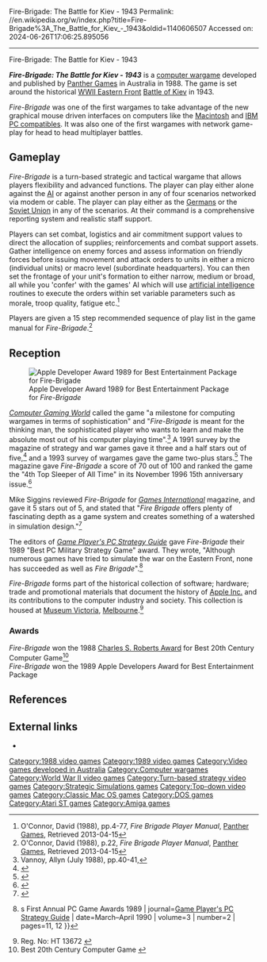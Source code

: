Fire-Brigade: The Battle for Kiev - 1943
Permalink: //en.wikipedia.org/w/index.php?title=Fire-Brigade%3A_The_Battle_for_Kiev_-_1943&oldid=1140606507
Accessed on: 2024-06-26T17:06:25.895056



------
Fire-Brigade: The Battle for Kiev - 1943
{{Infobox video game
|title          = Fire-Brigade:<br>The Battle for Kiev - 1943
|image          = Panther Games Fire Brigade boxart.png
|caption        =
|developer      = [[Panther Games]]
|publisher      = Panther Games
|designer       = David O'Connor 
|programmer     = Tony Oliver <br/> Ben Freasier <br/> Hugh Fisher <br/> Steve Adam
|engine         = 
|released       = Version one - 1988 <br/> Version two - 1989
|genre          = [[Computer wargame]]
|modes          = [[Single-player video game|Single-player]], [[multiplayer]]
|platforms      = [[MS-DOS]], [[Mac OS]], [[Atari ST]], [[Amiga]]
}}

'''''Fire-Brigade: The Battle for Kiev - 1943''''' is a [[computer wargame]] developed and published by [[Panther Games]] in Australia in 1988. The game is set around the historical [[Eastern Front (WWII)|WWII Eastern Front]] [[Battle of Kiev (1943)|Battle of Kiev]] in 1943.

''Fire-Brigade'' was one of the first wargames to take advantage of the new graphical mouse driven interfaces on computers like the [[Macintosh]] and [[IBM PC compatible]]s.{{Citation needed|date=September 2022}} It was also one of the first wargames with network game-play for head to head multiplayer battles.{{Citation needed|date=September 2022}}

== Gameplay ==

''Fire-Brigade'' is a turn-based strategic and tactical wargame that allows players flexibility and advanced functions. The player can play either alone against the [[AI]] or against another person in any of four scenarios networked via modem or cable. The player can play either as the [[Germans]] or the [[Soviet Union]] in any of the scenarios. At their command is a comprehensive reporting system and realistic staff support.

Players can set combat, logistics and air commitment support values to direct the allocation of supplies; reinforcements and combat support assets. Gather intelligence on enemy forces and assess information on friendly forces before issuing movement and attack orders to units in either a micro (individual units) or macro level (subordinate headquarters). You can then set the frontage of your unit's formation to either narrow, medium or broad, all while you 'confer' with the games' AI which will use [[artificial intelligence]] routines to execute the orders within set variable parameters such as morale, troop quality, fatigue etc.<ref>O'Connor, David (1988), pp.4-77, ''Fire Brigade Player Manual'', [[Panther Games]], Retrieved 2013-04-15</ref>

Players are given a 15 step recommended sequence of play list in the game manual for ''Fire-Brigade''.<ref>O'Connor, David (1988), p.22, ''Fire Brigade Player Manual'', [[Panther Games]], Retrieved 2013-04-15</ref>

== Reception ==

[[Image:Panther Games Apple Developer Award 1989.jpg|thumb|Apple Developer Award 1989 for Best Entertainment Package for ''Fire-Brigade'']]

''[[Computer Gaming World]]'' called the game "a milestone for computing wargames in terms of sophistication" and "''Fire-Brigade'' is meant for the thinking man, the sophisticated player who wants to learn and make the absolute most out of his computer playing time".<ref>Vannoy, Allyn (July 1988), pp.40-41,{{cite web | url = http://pdf.textfiles.com/zines/CGW/1988_07_issue49.pdf | title = A 16-bit Eastern Front Game | publisher = [[Computer Gaming World]] | accessdate = 2013-04-15 | archive-date = 2016-03-03 | archive-url = https://web.archive.org/web/20160303231901/http://pdf.textfiles.com/zines/CGW/1988_07_issue49.pdf | url-status = live }}</ref> A 1991 survey by the magazine of strategy and war games gave it three and a half stars out of five,<ref name="brooks199111">{{cite magazine | url=http://www.cgwmuseum.org/galleries/index.php?year=1991&pub=2&id=88 | title=Computer Strategy and Wargames: The 1900-1950 Epoch / Part I (A-L) of an Annotated Paiktography | magazine=Computer Gaming World | date=November 1991 | accessdate=18 November 2013 | author=Brooks, M. Evan | pages=138 | archive-date=2 December 2013 | archive-url=https://web.archive.org/web/20131202225217/http://www.cgwmuseum.org/galleries/index.php?year=1991&pub=2&id=88.html | url-status=live }}</ref> and a 1993 survey of wargames gave the game two-plus stars.<ref name="brooks199309">{{cite magazine | url=http://www.cgwmuseum.org/galleries/index.php?year=1993&pub=2&id=110 | title=Brooks' Book of Wargames: 1900-1950, A-P | magazine=Computer Gaming World | date=September 1993 | accessdate=30 July 2014 | author=Brooks, M. Evan | pages=118 | archive-date=16 July 2014 | archive-url=https://web.archive.org/web/20140716220247/http://www.cgwmuseum.org/galleries/index.php?year=1993&pub=2&id=110 | url-status=live }}</ref> The magazine gave ''Fire-Brigade'' a score of 70 out of 100 and ranked the game the "4th Top Sleeper of All Time" in its November 1996 15th anniversary issue.<ref>{{cite web | url = http://www.mobygames.com/game/dos/fire-brigade-the-battle-for-kiev-1943 | title = Fire-Brigade: The Battle for Kiev - 1943 | publisher = [[MobyGames]] | accessdate = 2013-04-15 | archive-date = 2013-02-26 | archive-url = https://web.archive.org/web/20130226084422/http://www.mobygames.com/game/dos/fire-brigade-the-battle-for-kiev-1943 | url-status = live }}</ref>

Mike Siggins reviewed ''Fire-Brigade'' for ''[[Games International]]'' magazine, and gave it 5 stars out of 5, and stated that "''Fire Brigade'' offers plenty of fascinating depth as a game system and creates something of a watershed in simulation design."<ref name="gi10">{{cite journal | last = Siggins |first = Mike | title =Computer Games | journal = [[Games International]] | issue = 10 | pages =47 |date=November 1989}}</ref>

The editors of ''[[Game Player's PC Strategy Guide]]'' gave ''Fire-Brigade'' their 1989 "Best PC Military Strategy Game" award. They wrote, "Although numerous games have tried to simulate the war on the Eastern Front, none has succeeded as well as ''Fire Brigade''".<ref name=gameplayers1989>{{cite journal | title=''Game Player''{{'}}s First Annual PC Game Awards 1989 | journal=[[Game Player's PC Strategy Guide]] | date=March–April 1990 | volume=3 | number=2 | pages=11, 12 }}</ref>

''Fire-Brigade'' forms part of the historical collection of software; hardware; trade and promotional materials that document the history of [[Apple Inc.]] and its contributions to the computer industry and society. This collection is housed at [[Museum Victoria]], [[Melbourne]].<ref>Reg. No: HT 13672 {{cite web | url = http://museumvictoria.com.au/collections/items/1231526/apple-macintosh-software-game-fire-brigade-the-battle-for-kiev-1943-3-floppy-disk-1989 | title = Apple Macintosh Software Game - 'Fire Brigade The Battle for Kiev 1943', 3½" Floppy Disk, 1989 | publisher = [[Museum Victoria]] | accessdate = 2013-01-11 | archive-url = https://web.archive.org/web/20150215091928/http://museumvictoria.com.au/collections/items/1231526/apple-macintosh-software-game-fire-brigade-the-battle-for-kiev-1943-3-floppy-disk-1989 | archive-date = 2015-02-15 | url-status = dead }}</ref>

===Awards===
''Fire-Brigade'' won the 1988 [[Charles S. Roberts Award]] for Best 20th Century Computer Game<ref>Best 20th Century Computer Game {{cite web | url = http://charlesrobertsawards.com/Awards%20Pages/CSR1988.htm | title = CSR 1988 | publisher = [[Charles S. Roberts Award]] | accessdate = 2013-04-15 | archive-url = https://web.archive.org/web/20130825090755/http://charlesrobertsawards.com/Awards%20Pages/CSR1988.htm | archive-date = 2013-08-25 | url-status = dead }}</ref> <br/> 
''Fire-Brigade'' won the 1989 Apple Developers Award for Best Entertainment Package

== References ==
{{Reflist}}

== External links ==

*{{Official website|http://panthergames.com/|name=Official Website}}

{{Panther Games}}

[[Category:1988 video games]]
[[Category:1989 video games]]
[[Category:Video games developed in Australia]]
[[Category:Computer wargames]]
[[Category:World War II video games]]
[[Category:Turn-based strategy video games]]
[[Category:Strategic Simulations games]]
[[Category:Top-down video games]]
[[Category:Classic Mac OS games]]
[[Category:DOS games]]
[[Category:Atari ST games]]
[[Category:Amiga games]]